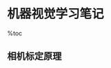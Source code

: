 = 机器视觉学习笔记 =

%toc

== 相机标定原理 ==
{{http:pic/1.jpeg}}
{{http:pic/2.jpeg}}
{{http:pic/3.jpeg}}
{{http:pic/4.jpeg}}
{{http:pic/5.jpeg}}
{{http:pic/6.jpeg}}
{{http:pic/7.jpeg}}
{{http:pic/8.jpeg}}

